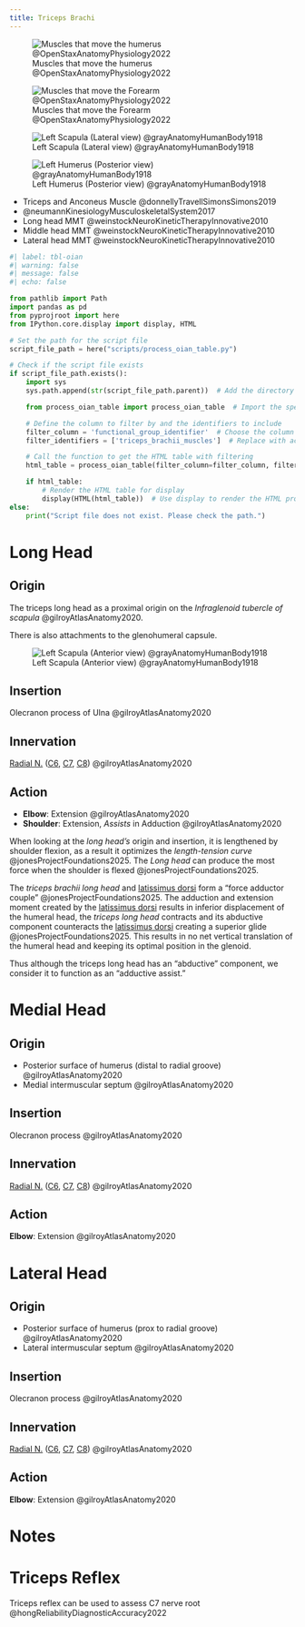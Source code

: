 ```yaml
---
title: Triceps Brachi
---
```


![Muscles that move the humerus @OpenStaxAnatomyPhysiology2022](/The Archive/Images/OpenStax Anatomy and Physiology 2e/fig11.23 Muscles That Move the Humerus.jpeg){#fig-openstax-fig11.23}

![Muscles that move the Forearm @OpenStaxAnatomyPhysiology2022](/The Archive/Images/OpenStax Anatomy and Physiology 2e/fig11.25 Muscles That Move the Forearm.jpeg){#fig-openstax-fig11.25}

![Left Scapula (Lateral view) @grayAnatomyHumanBody1918](/The Archive/Images/Gray anatomy 1918 images/Osteology/image205 gray1918 Left scapula. Lateral view.gif){#fig-gray1918-image205}

![Left Humerus (Posterior view) @grayAnatomyHumanBody1918](/The Archive/Images/Gray anatomy 1918 images/Osteology/image208 gray1918 Left humerus. Posterior view.gif){#fig-gray1918-image208}

::: {.callout title="Reading list"}

- Triceps and Anconeus Muscle @donnellyTravellSimonsSimons2019
- @neumannKinesiologyMusculoskeletalSystem2017
- Long head MMT @weinstockNeuroKineticTherapyInnovative2010
- Middle head MMT @weinstockNeuroKineticTherapyInnovative2010
- Lateral head MMT @weinstockNeuroKineticTherapyInnovative2010


:::

```python
#| label: tbl-oian
#| warning: false
#| message: false
#| echo: false

from pathlib import Path
import pandas as pd
from pyprojroot import here
from IPython.core.display import display, HTML

# Set the path for the script file
script_file_path = here("scripts/process_oian_table.py")

# Check if the script file exists
if script_file_path.exists():
    import sys
    sys.path.append(str(script_file_path.parent))  # Add the directory of the script to the system path

    from process_oian_table import process_oian_table  # Import the specific function

    # Define the column to filter by and the identifiers to include
    filter_column = 'functional_group_identifier'  # Choose the column you want to filter by
    filter_identifiers = ['triceps_brachii_muscles']  # Replace with actual identifiers you want to include

    # Call the function to get the HTML table with filtering
    html_table = process_oian_table(filter_column=filter_column, filter_identifiers=filter_identifiers)

    if html_table:
        # Render the HTML table for display
        display(HTML(html_table))  # Use display to render the HTML properly
else:
    print("Script file does not exist. Please check the path.")

```


# Long Head

## Origin {#origin}

The triceps long head as a proximal origin on the *Infraglenoid tubercle of scapula* @gilroyAtlasAnatomy2020.

There is also attachments to the glenohumeral capsule.


![Left Scapula (Anterior view) @grayAnatomyHumanBody1918](/The Archive/Images/Gray anatomy 1918 images/Osteology/image202 gray1918 Left scapula. Costal surface.gif){#fig-gray19180image202}

## Insertion {#insertion}

Olecranon process of Ulna @gilroyAtlasAnatomy2020

## Innervation {#innervation}

[Radial N.]({{< var ref-radial-nerve.path >}}) ([C6]({{< var ref-nerve-root.c6 >}}), [C7]({{< var ref-nerve-root.c7 >}}), [C8]({{< var ref-nerve-root.c8 >}})) @gilroyAtlasAnatomy2020

## Action {#action}

- **Elbow**: Extension @gilroyAtlasAnatomy2020
- **Shoulder**: Extension, *Assists* in Adduction @gilroyAtlasAnatomy2020

When looking at the *long head's* origin and insertion, it is lengthened by shoulder flexion, as a result it optimizes the *length-tension curve* @jonesProjectFoundations2025.
The *Long head* can produce the most force when the shoulder is flexed @jonesProjectFoundations2025.

::: {.callout-note title="Adductor force couple"}

The *triceps brachii long head* and [latissimus dorsi]({{< var ref-latissimus-dorsi.action >}}) form a "force adductor couple" @jonesProjectFoundations2025.
The adduction and extension moment created by the [latissimus dorsi]({{< var ref-latissimus-dorsi.action >}}) results in inferior displacement of the humeral head, the *triceps long head* contracts and its abductive component counteracts the [latissimus dorsi]({{< var ref-latissimus-dorsi.action >}}) creating a superior glide @jonesProjectFoundations2025.
This results in no net vertical translation of the humeral head and keeping its optimal position in the glenoid.

Thus although the triceps long head has an "abductive" component, we consider it to function as an "adductive assist."
:::

# Medial Head

## Origin {#origin}

- Posterior surface of humerus (distal to radial groove) @gilroyAtlasAnatomy2020
- Medial intermuscular septum @gilroyAtlasAnatomy2020


## Insertion {#insertion}

Olecranon process @gilroyAtlasAnatomy2020

## Innervation {#innervation}

[Radial N.]({{< var ref-radial-nerve.path >}}) ([C6]({{< var ref-nerve-root.c6 >}}), [C7]({{< var ref-nerve-root.c7 >}}), [C8]({{< var ref-nerve-root.c8 >}})) @gilroyAtlasAnatomy2020

## Action {#action}

**Elbow**: Extension @gilroyAtlasAnatomy2020

# Lateral Head 

## Origin {#origin}

- Posterior surface of humerus (prox to radial groove) @gilroyAtlasAnatomy2020
- Lateral intermuscular septum @gilroyAtlasAnatomy2020



## Insertion {#insertion}

Olecranon process @gilroyAtlasAnatomy2020

## Innervation {#innervation}

[Radial N.]({{< var ref-radial-nerve.path >}}) ([C6]({{< var ref-nerve-root.c6 >}}), [C7]({{< var ref-nerve-root.c7 >}}), [C8]({{< var ref-nerve-root.c8 >}})) @gilroyAtlasAnatomy2020

## Action {#action}

**Elbow**: Extension @gilroyAtlasAnatomy2020


# Notes


# Triceps Reflex {#reflex}

Triceps reflex can be used to assess C7 nerve root @hongReliabilityDiagnosticAccuracy2022 

